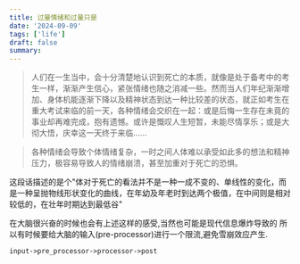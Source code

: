 ```yaml
---
title: 过量情绪和过量只是
date: '2024-09-09'
tags: ['life']
draft: false
summary:
---
```


> 人们在一生当中，会十分清楚地认识到死亡的本质，就像是处于备考中的考生一样，渐渐产生信心，紧张情绪也随之消减一些。然而当人们年纪渐渐增加、身体机能逐渐下降以及精神状态到达一种比较差的状态，就正如考生在重大考试来临的前一天，各种情绪会交织在一起：或是后悔一生存在未竟的事业却再难完成，抱有遗憾。或许是慨叹人生短暂，未能尽情享乐；或是大彻大悟，庆幸这一天终于来临……

> 各种情绪会导致个体情绪复杂，一时之间人体难以承受如此多的想法和精神压力，极容易导致人的情绪崩溃，甚至加重对于死亡的恐惧。

这段话描述的是个"体对于死亡的看法并不是一种一成不变的、单线性的变化，而是一种呈抛物线形状变化的曲线，在年幼及年老时到达两个极值，在中间则是相对较低的，在壮年时期达到最低谷"

在大脑很兴奋的时候也会有上述这样的感受,当然也可能是现代信息爆炸导致的 所以有时候要给大脑的输入(pre-processor)进行一个限流,避免雪崩效应产生.

```mermaid
input->pre_processor->processor->post
```
